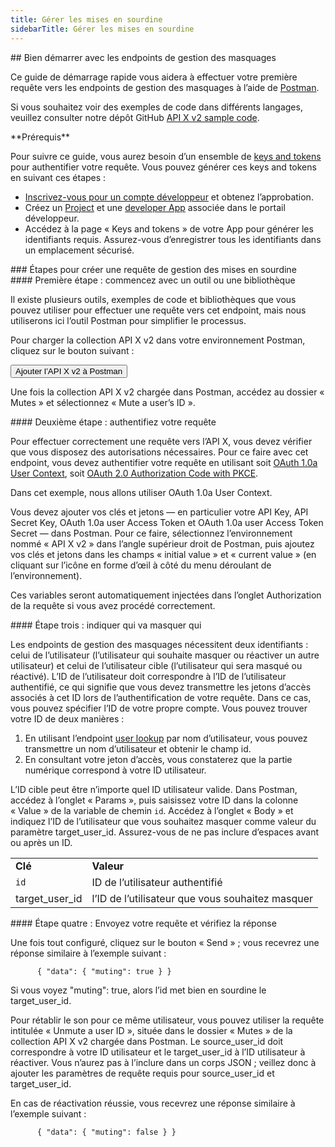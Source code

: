 ```yaml
---
title: Gérer les mises en sourdine
sidebarTitle: Gérer les mises en sourdine
---
```



<div id="getting-started-with-the-manage-mutes-endpoints">
  ## Bien démarrer avec les endpoints de gestion des masquages
</div>

Ce guide de démarrage rapide vous aidera à effectuer votre première requête vers les endpoints de gestion des masquages à l’aide de [Postman](/fr/tutorials/postman-getting-started).

Si vous souhaitez voir des exemples de code dans différents langages, veuillez consulter notre dépôt GitHub [API X v2 sample code](https://github.com/xdevplatform/Twitter-API-v2-sample-code).

<Note>
  **Prérequis**

  Pour suivre ce guide, vous aurez besoin d’un ensemble de [keys and tokens](/fr/resources/fundamentals/authentication) pour authentifier votre requête. Vous pouvez générer ces keys and tokens en suivant ces étapes :

  - [Inscrivez-vous pour un compte développeur](https://developer.x.com/en/apply-for-access) et obtenez l’approbation.
  - Créez un [Project](/fr/resources/fundamentals/projects) et une [developer App](/fr/resources/fundamentals/developer-apps) associée dans le portail développeur.
  - Accédez à la page « Keys and tokens » de votre App pour générer les identifiants requis. Assurez-vous d’enregistrer tous les identifiants dans un emplacement sécurisé.
</Note>

<div id="steps-to-build-a-manage-mutes-request">
  ### Étapes pour créer une requête de gestion des mises en sourdine
</div>

<div id="step-one-start-with-a-tool-or-library">
  #### Première étape : commencez avec un outil ou une bibliothèque
</div>

Il existe plusieurs outils, exemples de code et bibliothèques que vous pouvez utiliser pour effectuer une requête vers cet endpoint, mais nous utiliserons ici l’outil Postman pour simplifier le processus.

Pour charger la collection API X v2 dans votre environnement Postman, cliquez sur le bouton suivant :

<Button href="https://app.getpostman.com/run-collection/9956214-784efcda-ed4c-4491-a4c0-a26470a67400">
  Ajouter l’API X v2 à Postman
</Button>

Une fois la collection API X v2 chargée dans Postman, accédez au dossier « Mutes » et sélectionnez « Mute a user’s ID ».
 

<div id="step-two-authenticate-your-request">
  #### Deuxième étape : authentifiez votre requête
</div>

Pour effectuer correctement une requête vers l’API X, vous devez vérifier que vous disposez des autorisations nécessaires. Pour ce faire avec cet endpoint, vous devez authentifier votre requête en utilisant soit [OAuth 1.0a User Context](/fr/resources/fundamentals/authentication), soit [OAuth 2.0 Authorization Code with PKCE](fr/resources/fundamentals/authentication#oauth-2-0-authorization-code-flow-with-pkce-2).

Dans cet exemple, nous allons utiliser OAuth 1.0a User Context.

Vous devez ajouter vos clés et jetons — en particulier votre API Key, API Secret Key, OAuth 1.0a user Access Token et OAuth 1.0a user Access Token Secret — dans Postman. Pour ce faire, sélectionnez l’environnement nommé « API X v2 » dans l’angle supérieur droit de Postman, puis ajoutez vos clés et jetons dans les champs « initial value » et « current value » (en cliquant sur l’icône en forme d’œil à côté du menu déroulant de l’environnement).

Ces variables seront automatiquement injectées dans l’onglet Authorization de la requête si vous avez procédé correctement.
 

<div id="step-three-specify-who-is-going-to-mute-whom">
  #### Étape trois : indiquer qui va masquer qui
</div>

Les endpoints de gestion des masquages nécessitent deux identifiants : celui de l’utilisateur (l’utilisateur qui souhaite masquer ou réactiver un autre utilisateur) et celui de l’utilisateur cible (l’utilisateur qui sera masqué ou réactivé). L’ID de l’utilisateur doit correspondre à l’ID de l’utilisateur authentifié, ce qui signifie que vous devez transmettre les jetons d’accès associés à cet ID lors de l’authentification de votre requête. Dans ce cas, vous pouvez spécifier l’ID de votre propre compte. Vous pouvez trouver votre ID de deux manières :

1. En utilisant l’endpoint [user lookup](/fr/x-api/users/lookup/introduction) par nom d’utilisateur, vous pouvez transmettre un nom d’utilisateur et obtenir le champ id.
2. En consultant votre jeton d’accès, vous constaterez que la partie numérique correspond à votre ID utilisateur.
    

L’ID cible peut être n’importe quel ID utilisateur valide. Dans Postman, accédez à l’onglet « Params », puis saisissez votre ID dans la colonne « Value » de la variable de chemin `id`. Accédez à l’onglet « Body » et indiquez l’ID de l’utilisateur que vous souhaitez masquer comme valeur du paramètre target\_user\_id. Assurez-vous de ne pas inclure d’espaces avant ou après un ID.

|     |     |
| :--- | :--- |
| **Clé** | **Valeur** |
| `id` | ID de l’utilisateur authentifié |
| target\_user\_id | l’ID de l’utilisateur que vous souhaitez masquer |

<div id="step-four-make-your-request-and-review-your-response">
  #### Étape quatre : Envoyez votre requête et vérifiez la réponse
</div>

Une fois tout configuré, cliquez sur le bouton « Send » ; vous recevrez une réponse similaire à l’exemple suivant :

```
      { "data": { "muting": true } }
```

Si vous voyez "muting": true, alors l’id met bien en sourdine le target\_user\_id.

Pour rétablir le son pour ce même utilisateur, vous pouvez utiliser la requête intitulée « Unmute a user ID », située dans le dossier « Mutes » de la collection API X v2 chargée dans Postman. Le source\_user\_id doit correspondre à votre ID utilisateur et le target\_user\_id à l’ID utilisateur à réactiver. Vous n’aurez pas à l’inclure dans un corps JSON ; veillez donc à ajouter les paramètres de requête requis pour source\_user\_id et target\_user\_id.

En cas de réactivation réussie, vous recevrez une réponse similaire à l’exemple suivant :

```
      { "data": { "muting": false } }
```